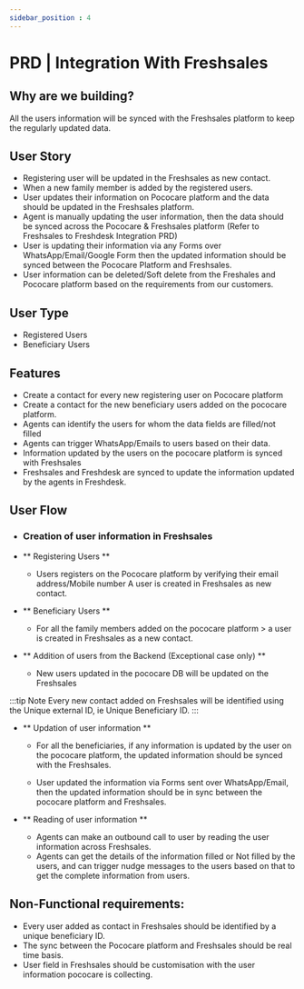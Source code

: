 ```yaml
---
sidebar_position : 4
---
```


# PRD | Integration With Freshsales

## Why are we building? 
All the users information will be synced with the Freshsales platform to keep the regularly updated data. 


## User Story

- Registering user will be updated in the Freshsales as new contact. 
- When a new family member is added by the registered users. 
- User updates their information on Pococare platform and the data should be updated in the Freshsales platform. 
- Agent is manually updating the user information, then the data should be synced across the Pococare & Freshsales platform (Refer to Freshsales to Freshdesk Integration PRD)
- User is updating their information via any Forms over WhatsApp/Email/Google Form then the updated information should be synced between the Pococare Platform and Freshsales. 
- User information can be deleted/Soft delete from the Freshales and Pococare platform based  on the requirements from our customers. 



## User Type 

- Registered Users
- Beneficiary Users

## Features 
- Create a contact for every new registering user on Pococare platform
- Create a contact for the new beneficiary users added on the pococare platform. 
- Agents can identify the users for whom the data fields are filled/not filled
- Agents can trigger WhatsApp/Emails to users based on their data. 
- Information updated by the users on the pococare platform is synced with Freshsales
- Freshsales and Freshdesk are synced to update the information updated by the agents in Freshdesk.


## User Flow 
- ### Creation of user information in Freshsales

- ** Registering Users ** 
    - Users registers on the Pococare platform by verifying their email address/Mobile number 
        A user is created in Freshsales as new contact. 

- ** Beneficiary Users **
    - For all the family members added on the pococare platform > a user is created in Freshsales as a new contact. 

- ** Addition of users from the Backend (Exceptional case only) **
    - New users updated in the pococare DB will be updated on the Freshsales

:::tip Note
 Every new contact added on Freshsales will be identified using the Unique external ID, ie Unique Beneficiary ID.
:::

- ** Updation of user information **
    - For all the beneficiaries, if any information is updated by the user on the pococare platform, the updated information should be synced with the Freshsales. 

    - User updated the information via Forms sent over WhatsApp/Email, then the updated information should be in sync between the pococare platform and Freshsales. 

- ** Reading of user information ** 
    - Agents can make an outbound call to user by reading the user information across Freshsales. 
    - Agents can get the details of the information filled or Not filled by the users, and can trigger nudge messages to the users based on that to get the complete information from users. 


## Non-Functional requirements:
- Every user added as contact in Freshsales should be identified by a unique beneficiary ID. 
- The sync between the Pococare platform and Freshsales should be real time basis. 
- User field in Freshsales should be customisation with the user information pococare is collecting. 





